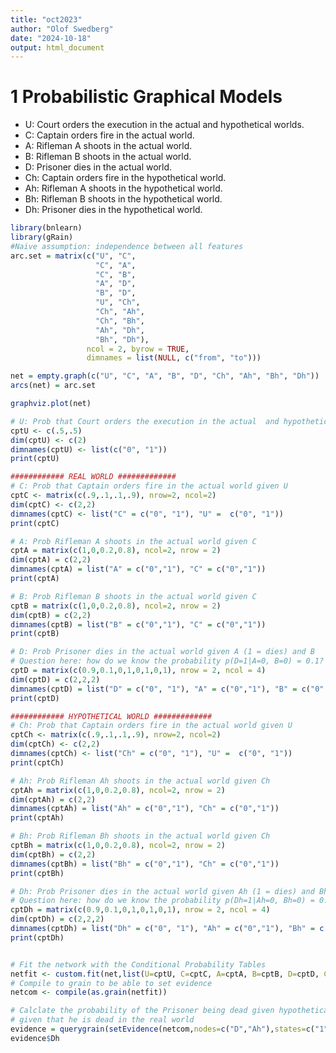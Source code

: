 ```yaml
---
title: "oct2023"
author: "Olof Swedberg"
date: "2024-10-18"
output: html_document
---
```


# 1 Probabilistic Graphical Models

-   U: Court orders the execution in the actual and hypothetical worlds.
-   C: Captain orders fire in the actual world.
-   A: Rifleman A shoots in the actual world.
-   B: Rifleman B shoots in the actual world.
-   D: Prisoner dies in the actual world.
-   Ch: Captain orders fire in the hypothetical world.
-   Ah: Rifleman A shoots in the hypothetical world.
-   Bh: Rifleman B shoots in the hypothetical world.
-   Dh: Prisoner dies in the hypothetical world.

```r
library(bnlearn)
library(gRain)
#Naive assumption: independence between all features
arc.set = matrix(c("U", "C",
                   "C", "A",
                   "C", "B",
                   "A", "D",
                   "B", "D",
                   "U", "Ch",
                   "Ch", "Ah",
                   "Ch", "Bh",
                   "Ah", "Dh",
                   "Bh", "Dh"),
                 ncol = 2, byrow = TRUE,
                 dimnames = list(NULL, c("from", "to")))

net = empty.graph(c("U", "C", "A", "B", "D", "Ch", "Ah", "Bh", "Dh")) 
arcs(net) = arc.set

graphviz.plot(net)

# U: Prob that Court orders the execution in the actual  and hypothetical worlds
cptU <- c(.5,.5)
dim(cptU) <- c(2)
dimnames(cptU) <- list(c("0", "1"))
print(cptU)

############ REAL WORLD #############
# C: Prob that Captain orders fire in the actual world given U
cptC <- matrix(c(.9,.1,.1,.9), nrow=2, ncol=2)
dim(cptC) <- c(2,2)
dimnames(cptC) <- list("C" = c("0", "1"), "U" =  c("0", "1"))
print(cptC)

# A: Prob Rifleman A shoots in the actual world given C
cptA = matrix(c(1,0,0.2,0.8), ncol=2, nrow = 2)
dim(cptA) = c(2,2)
dimnames(cptA) = list("A" = c("0","1"), "C" = c("0","1"))
print(cptA)

# B: Prob Rifleman B shoots in the actual world given C
cptB = matrix(c(1,0,0.2,0.8), ncol=2, nrow = 2)
dim(cptB) = c(2,2)
dimnames(cptB) = list("B" = c("0","1"), "C" = c("0","1"))
print(cptB)

# D: Prob Prisoner dies in the actual world given A (1 = dies) and B
# Question here: how do we know the probability p(D=1|A=0, B=0) = 0.1?
cptD = matrix(c(0.9,0.1,0,1,0,1,0,1), nrow = 2, ncol = 4)
dim(cptD) = c(2,2,2)
dimnames(cptD) = list("D" = c("0", "1"), "A" = c("0","1"), "B" = c("0",1))
print(cptD)

############ HYPOTHETICAL WORLD #############
# Ch: Prob that Captain orders fire in the actual world given U
cptCh <- matrix(c(.9,.1,.1,.9), nrow=2, ncol=2)
dim(cptCh) <- c(2,2)
dimnames(cptCh) <- list("Ch" = c("0", "1"), "U" =  c("0", "1"))
print(cptCh)

# Ah: Prob Rifleman Ah shoots in the actual world given Ch
cptAh = matrix(c(1,0,0.2,0.8), ncol=2, nrow = 2)
dim(cptAh) = c(2,2)
dimnames(cptAh) = list("Ah" = c("0","1"), "Ch" = c("0","1"))
print(cptAh)

# Bh: Prob Rifleman Bh shoots in the actual world given Ch
cptBh = matrix(c(1,0,0.2,0.8), ncol=2, nrow = 2)
dim(cptBh) = c(2,2)
dimnames(cptBh) = list("Bh" = c("0","1"), "Ch" = c("0","1"))
print(cptBh)

# Dh: Prob Prisoner dies in the actual world given Ah (1 = dies) and Bh
# Question here: how do we know the probability p(Dh=1|Ah=0, Bh=0) = 0.1?
cptDh = matrix(c(0.9,0.1,0,1,0,1,0,1), nrow = 2, ncol = 4)
dim(cptDh) = c(2,2,2)
dimnames(cptDh) = list("Dh" = c("0", "1"), "Ah" = c("0","1"), "Bh" = c("0",1))
print(cptDh)


# Fit the network with the Conditional Probability Tables
netfit <- custom.fit(net,list(U=cptU, C=cptC, A=cptA, B=cptB, D=cptD, Ch=cptCh, Ah=cptAh, Bh=cptBh, Dh=cptDh))
# Compile to grain to be able to set evidence 
netcom <- compile(as.grain(netfit))

# Calclate the probability of the Prisoner being dead given hypothetical Gurad A did not shoot
# given that he is dead in the real world
evidence = querygrain(setEvidence(netcom,nodes=c("D","Ah"),states=c("1","0")))
evidence$Dh
```
